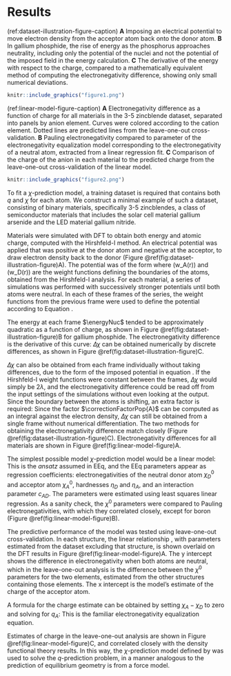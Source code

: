 # Results

(ref:dataset-illustration-figure-caption) **A** Imposing an electrical potential to move electron density from the acceptor atom back onto the donor atom. **B** In gallium phosphide, the rise of energy as the phosphorus approaches neutrality, including only the potential of the nuclei and not the potential of the imposed field in the energy calculation. **C** The derivative of the energy with respect to the charge, compared to a mathematically equivalent method of computing the electronegativity difference, showing only small numerical deviations.

```r
knitr::include_graphics("figure1.png")
```

(ref:linear-model-figure-caption) **A** Electronegativity difference as a function of charge for all materials in the 3-5 zincblende dataset, separated into panels by anion element. Curves were colored according to the cation element. Dotted lines are predicted lines from the leave-one-out cross-validation. **B** Pauling electronegativity compared to parameter of the electronegativity equalization model corresponding to the electronegativity of a neutral atom, extracted from a linear regression fit. **C** Comparison of the charge of the anion in each material to the predicted charge from the leave-one-out cross-validation of the linear model.

```r
knitr::include_graphics("figure2.png")
```

To fit a $\chi$-prediction model, a training dataset is required that contains both $q$ and $\chi$ for each atom.
We construct a minimal example of such a dataset, consisting of binary materials, specifically 3-5 zincblendes, a class of semiconductor materials that includes the solar cell material gallium arsenide and the LED material gallium nitride.

Materials were simulated with DFT to obtain both energy and atomic charge, computed with the Hirshfeld-I method.
An electrical potential was applied that was positive at the donor atom and negative at the acceptor, to draw electron density back to the donor (Figure \@ref(fig:dataset-illustration-figure)A).
The potential was of the form
\begin{equation}
  \imposedPotentialValue = \lambda \bigl(w_A(r) - w_D(r)\bigr)
  (\#eq:ImposedPotentialTwoAtom)
\end{equation}
where \(w_A(r)\) and \(w_D(r)\) are the weight functions defining the boundaries of the atoms, obtained from the Hirshfeld-I analysis.
For each material, a series of simulations was performed with successively stronger potentials until both atoms were neutral.
In each of these frames of the series, the weight functions from the previous frame were used to define the potential according to Equation \eqref{eq:ImposedPotentialTwoAtom}.

The energy at each frame $\energyNuc$ tended to be approximately quadratic as a function of charge, as shown in Figure \@ref(fig:dataset-illustration-figure)B for gallium phosphide.
The electronegativity difference is the derivative of this curve:
\begin{equation}
  \Delta \chi = \chi_A - \chi_D = \constDeriv{\energyNuc}{q_A}{N}
  (\#eq:DeltaChi)
\end{equation}
$\Delta \chi$ can be obtained numerically by discrete differences, as shown in Figure \@ref(fig:dataset-illustration-figure)C.

$\Delta \chi$ can also be obtained from each frame individually without taking differences, due to the form of the imposed potential in equation \eqref{eq:ImposedPotentialTwoAtom}.
If the Hirshfeld-I weight functions were constant between the frames, $\Delta \chi$ would simply be $2 \lambda$, and the electronegativity difference could be read off from the input settings of the simulations without even looking at the output.
Since the boundary between the atoms is shifting, an extra factor is required:
\begin{equation}
  \constDeriv{\energyNuc}{q_A}{N} = 2 \correctionFactorPop{A} \lambda
  (\#eq:DerivativePotential)
\end{equation}
Since the factor $\correctionFactorPop{A}$ can be computed as an integral against the electron density, $\Delta \chi$ can still be obtained from a single frame without numerical differentiation.
The two methods for obtaining the electronegativity difference match closely (Figure \@ref(fig:dataset-illustration-figure)C).
Electronegativity differences for all materials are shown in Figure \@ref(fig:linear-model-figure)A.

The simplest possible model $\chi$-prediction model would be a linear model:
\begin{equation}
  \chi_A - \chi_D
    = \bigl(\chi_A^0 - \chi_D^0\bigr)
      + \bigl(\eta_A + \eta_D - 2\,c_{AD}\bigr)\,q_{A}
  (\#eq:LinearModel)
\end{equation}
This is the _ansatz_ assumed in EEq, and the EEq parameters appear as regression coefficients: electronegativities of the neutral donor atom $\chi_D^0$ and acceptor atom $\chi_A^0$, hardnesses $\eta_D$ and $\eta_A$, and an interaction parameter $c_{AD}$.
The parameters were estimated using least squares linear regression.
As a sanity check, the $\chi^0$ parameters were compared to Pauling electronegativities, with which they correlated closely, except for boron (Figure \@ref(fig:linear-model-figure)B).

The predictive performance of the model was tested using leave-one-out cross-validation.
In each structure, the linear relationship \eqref{eq:LinearModel}, with parameters estimated from the dataset excluding that structure, is shown overlaid on the DFT results in Figure \@ref(fig:linear-model-figure)A.
The y intercept shows the difference in electronegativity when both atoms are neutral, which in the leave-one-out analysis is the difference between the $\chi^0$ parameters for the two elements, estimated from the other structures containing those elements.
The x intercept is the model's estimate of the charge of the acceptor atom.

A formula for the charge estimate can be obtained by setting $\chi_A - \chi_D$ to zero and solving \eqref{eq:LinearModel} for $q_A$:
\begin{equation}
  -q_A = \frac{\chi_A^0 - \chi_D^0}{\eta_A + \eta_D - 2\,c_{AD}}
  (\#eq:EEqPred)
\end{equation}
This is the familiar electronegativity equalization equation.

Estimates of charge in the leave-one-out analysis are shown in Figure \@ref(fig:linear-model-figure)C, and correlated closely with the density functional theory results.
In this way, the $\chi$-prediction model defined by \eqref{eq:LinearModel} was used to solve the $q$-prediction problem, in a manner analogous to the prediction of equilibrium geometry is from a force model.
